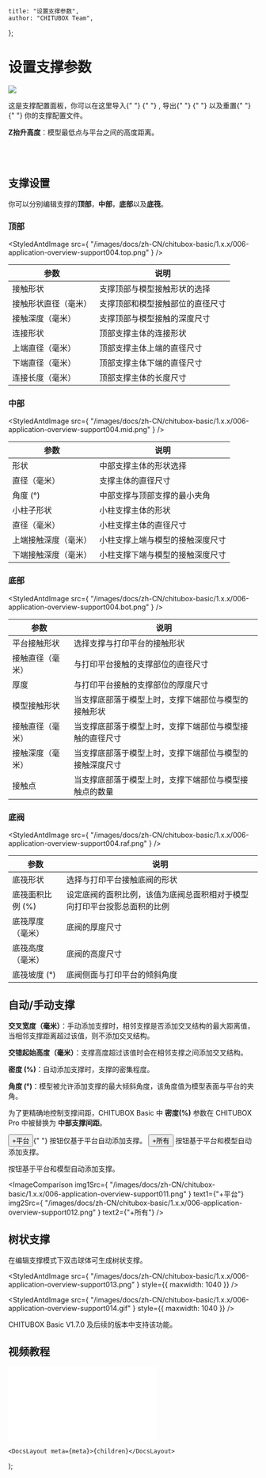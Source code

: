
	title: "设置支撑参数",
	author: "CHITUBOX Team",
};

# 设置支撑参数

<div style={{ width: "100%", overflow: "auto" }}>
	<img
		src={
			"/images/docs/zh-CN/chitubox-basic/1.x.x/006-application-overview-support004.png"
		}
		style={{
			float: "right",
			paddingLeft: "1em",
			paddingBottom: "1em",
			maxWidth: "50%",
		}}
	/>
	<p>
		这是支撑配置面板，你可以在这里导入{" "}
		<StyledAntdImage
			src={
				"/images/docs/zh-CN/chitubox-basic/1.x.x/006-application-overview-support008.png"
			}
		/>{" "}
		, 导出{" "}
		<StyledAntdImage
			src={
				"/images/docs/zh-CN/chitubox-basic/1.x.x/006-application-overview-support009.png"
			}
		/>{" "}
		以及重置{" "}
		<StyledAntdImage
			src={
				"/images/docs/zh-CN/chitubox-basic/1.x.x/006-application-overview-support007.png"
			}
		/>{" "}
		你的支撑配置文件。
	</p>
	<p>
		<b>Z抬升高度</b>：模型最低点与平台之间的高度距离。
	</p>
	<StyledAntdImage
		src={
			"/images/docs/zh-CN/chitubox-basic/1.x.x/gif/009-z-lift-height.gif"
		}
		style={{ maxWidth: "200px" }}
	/>
	<br />
</div>
<br />

## 支撑设置

你可以分别编辑支撑的<b>顶部</b>，<b>中部</b>，<b>底部</b>以及<b>底筏</b>。<br/>

### 顶部

<StyledAntdImage
	src={
		"/images/docs/zh-CN/chitubox-basic/1.x.x/006-application-overview-support004.top.png"
	}
/>

| 参数                 | 说明                             |
| -------------------- | -------------------------------- |
| 接触形状             | 支撑顶部与模型接触形状的选择     |
| 接触形状直径（毫米） | 支撑顶部和模型接触部位的直径尺寸 |
| 接触深度（毫米）     | 支撑顶部与模型接触的深度尺寸     |
| 连接形状             | 顶部支撑主体的连接形状           |
| 上端直径（毫米）     | 顶部支撑主体上端的直径尺寸       |
| 下端直径（毫米）     | 顶部支撑主体下端的直径尺寸       |
| 连接长度（毫米）     | 顶部支撑主体的长度尺寸           |

### 中部

<StyledAntdImage
	src={
		"/images/docs/zh-CN/chitubox-basic/1.x.x/006-application-overview-support004.mid.png"
	}
/>

| 参数                 | 说明                             |
| -------------------- | -------------------------------- |
| 形状                 | 中部支撑主体的形状选择           |
| 直径（毫米）         | 支撑主体的直径尺寸               |
| 角度 (°)             | 中部支撑与顶部支撑的最小夹角     |
| 小柱子形状           | 小柱支撑主体的形状               |
| 直径（毫米）         | 小柱支撑主体的直径尺寸           |
| 上端接触深度（毫米） | 小柱支撑上端与模型的接触深度尺寸 |
| 下端接触深度（毫米） | 小柱支撑下端与模型的接触深度尺寸 |

### 底部

<StyledAntdImage
	src={
		"/images/docs/zh-CN/chitubox-basic/1.x.x/006-application-overview-support004.bot.png"
	}
/>

| 参数             | 说明                                                     |
| ---------------- | -------------------------------------------------------- |
| 平台接触形状     | 选择支撑与打印平台的接触形状                             |
| 接触直径（毫米） | 与打印平台接触的支撑部位的直径尺寸                       |
| 厚度             | 与打印平台接触的支撑部位的厚度尺寸                       |
| 模型接触形状     | 当支撑底部落于模型上时，支撑下端部位与模型的接触形状     |
| 接触直径（毫米） | 当支撑底部落于模型上时，支撑下端部位与模型接触的直径尺寸 |
| 接触深度（毫米） | 当支撑底部落于模型上时，支撑下端部位与模型的接触深度尺寸 |
| 接触点           | 当支撑底部落于模型上时，支撑下端部位与模型接触点的数量   |

### 底阀

<StyledAntdImage
	src={
		"/images/docs/zh-CN/chitubox-basic/1.x.x/006-application-overview-support004.raf.png"
	}
/>

| 参数             | 说明                                                                     |
| ---------------- | ------------------------------------------------------------------------ |
| 底筏形状         | 选择与打印平台接触底阀的形状                                             |
| 底筏面积比例 (%) | 设定底阀的面积比例，该值为底阀总面积相对于模型向打印平台投影总面积的比例 |
| 底筏厚度（毫米） | 底阀的厚度尺寸                                                           |
| 底筏高度（毫米） | 底阀的高度尺寸                                                           |
| 底筏坡度 (°)     | 底阀侧面与打印平台的倾斜角度                                             |

## 自动/手动支撑

<p>
	<b>交叉宽度（毫米）</b>：手动添加支撑时，相邻支撑是否添加交叉结构的最大距离值，当相邻支撑距离超过该值，则不添加交叉结构。
</p>

<ImageContainer>
	<StyledAntdImage
		src={"/images/docs/zh-CN/chitubox-basic/1.x.x/gif/41Cross Width.gif"}
		style={{ maxWidth: "200px" }}
	/>
</ImageContainer>

<p>
	<b>交错起始高度（毫米）</b>：支撑高度超过该值时会在相邻支撑之间添加交叉结构。
</p>

<ImageContainer>
	<StyledAntdImage
		src={
			"/images/docs/zh-CN/chitubox-basic/1.x.x/gif/18Staggered starting height.gif"
		}
		style={{ maxWidth: "200px" }}
	/>
</ImageContainer>

<p>
	<b>密度 (%)</b>：自动添加支撑时，支撑的密集程度。
</p>

<ImageContainer>
	<StyledAntdImage
		src={"/images/docs/zh-CN/chitubox-basic/1.x.x/gif/19density.gif"}
		style={{ maxWidth: "200px" }}
	/>
</ImageContainer>

<p>
	<b>角度 (°)</b>：模型被允许添加支撑的最大倾斜角度，该角度值为模型表面与平台的夹角。
</p>

<ImageContainer>
	<StyledAntdImage
		src={"/images/docs/zh-CN/chitubox-basic/1.x.x/gif/020angle.gif"}
		style={{ maxWidth: "200px" }}
	/>
</ImageContainer>

<Admonition type="note" title="注意">
	为了更精确地控制支撑间距，CHITUBOX Basic 中 <b>密度(%)</b> 参数在 CHITUBOX
	Pro 中被替换为 <b>中部支撑间距</b>。
</Admonition>

<p>
	<button className="button button--secondary">+平台</button>{" "}
	按钮仅基于平台自动添加支撑。
	<button className="button button--secondary">+所有</button> 按钮基于平台和模型自动添加支撑。
</p>

按钮基于平台和模型自动添加支撑。

<ImageComparison
	img1Src={
		"/images/docs/zh-CN/chitubox-basic/1.x.x/006-application-overview-support011.png"
	}
	text1={"+平台"}
	img2Src={
		"/images/docs/zh-CN/chitubox-basic/1.x.x/006-application-overview-support012.png"
	}
	text2={"+所有"}
/>

## 树状支撑

在编辑支撑模式下双击球体可生成树状支撑。

<StyledAntdImage
	src={
		"/images/docs/zh-CN/chitubox-basic/1.x.x/006-application-overview-support013.png"
	}
	style={{ maxwidth: 1040 }}
/>

<StyledAntdImage
	src={
		"/images/docs/zh-CN/chitubox-basic/1.x.x/006-application-overview-support014.gif"
	}
	style={{ maxwidth: 1040 }}
/>

<Admonition type="note" title="注意">
	CHITUBOX Basic V1.7.0 及后续的版本中支持该功能。
</Admonition>

## 视频教程

<BilibiliVideoContainer>
	<iframe
		src="//player.bilibili.com/player.html?aid=460683740&bvid=BV1q5411u7Ac&cid=341976832&page=1"
		scrolling="no"
		border="0"
		frameborder="no"
		framespacing="0"
		allowfullscreen="true"
	></iframe>
</BilibiliVideoContainer>

	<DocsLayout meta={meta}>{children}</DocsLayout>
);
